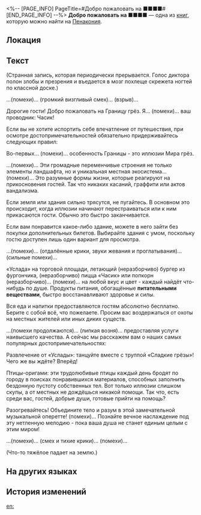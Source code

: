 <%-- [PAGE_INFO]
PageTitle=#Добро пожаловать на ■■■■#
[END_PAGE_INFO] --%>
{{Дополнить}}
{{Книга Инфобокс
|id           = 290
|Название     = 
|Изображение  = Предмет Журнал Пенакония.png
|Мир          = Пенакония
|Томов        = 1
|Автор        = <!--нужно добавить-->
|Описание     = Странная аудиозапись ужасающего кошмара.
|Том1         = {{tx}}
|Источник1    = {{tx|Отсутствует источник}}
|Персонажи    = 
|Фракции      = 
}}
'''Добро пожаловать на ■■■■''' — одна из [[Книги|книг]], которую можно найти на [[Пенакония]].

==Локация==
{{Отметка карты|<!--название карты-->|<!--id отметки-->}}

==Текст==
(Странная запись, которая периодически прерывается. Голос диктора полон злобы и презрения и въедается в мозг похлеще скрежета ногтей по классной доске.)

...(помехи)... (громкий визгливый смех)... (взрыв)...

Дорогие гости! Добро пожаловать на Границу грёз. Я... (помехи)... ваш проводник: Часик!

Если вы не хотите испортить себе впечатление от путешествия, при осмотре достопримечательностей обязательно придерживайтесь следующих правил:

Во-первых... (помехи)... особенность Границы - это иллюзии Мира грёз.

...(помехи)... Эти громадные переменчивые строения не только элементы ландшафта, но и уникальная местная экосистема... (помехи)... Это разумные формы жизни, которые реагируют на прикосновения гостей. Так что никаких касаний, граффити или актов вандализма.

Если земля или здания сильно трясутся, не пугайтесь. В основном это происходит, когда иллюзии начинают перестраиваться или к ним прикасаются гости. Обычно это быстро заканчивается.

Если вам понравится какое-либо здание, можете в него зайти без покупки дополнительных билетов. Выбирайте здания с умом, поскольку гостю доступен лишь один вариант для просмотра.

...(помехи)... (отдалённые крики, звуки жевания и проглатывания)... (сильные помехи)...

«Услада» на торговой площади, летающий (неразборчиво) бургер из фургончика, (неразборчиво) пицца «Часик» или попкорн (неразборчиво)... (помехи)... на любой вкус и цвет - каждый найдёт что-нибудь по душе. Продукты питания, обогащённые '''питательными веществами''', быстро восстанавливают здоровье и силы.

Вся еда и напитки предоставляются гостям абсолютно бесплатно. Берите с собой всё, что пожелаете. Просим вас воздержаться от охоты на местных жителей или иных диких существ.

...(помехи продолжаются)... (липкая возня)... предоставляя услуги наивысшего качества. А сейчас мы расскажем вам о наших самых популярных достопримечательностях:

Развлечение от «Услады»: танцуйте вместе с труппой «Сладкие грёзы»! Чего же вы ждёте? Вперёд! {{Цвет|Выделенный|Распахните разум, сбросьте оковы и пролейте немного крови!}}

Птицы-оригами: эти трудолюбивые птицы каждый день бродят по городу в поисках понравившихся материалов, способных заполнить бездонную пустоту собственных тел. Вот только иллюзии слишком скупы, а от местных не дождёшься никакой помощи. Так что, есть среди вас, гостей, добрые души, готовые прийти на помощь?

Разогревайтесь! Объедините тело и разум в этой замечательной музыкальной оперетте! {{Цвет|Огненный|Свободно покачивайтесь в такт струнам, поднимайтесь и опускайтесь вместе с духовыми инструментами или почувствуйте ритм клавишных и ударных...}} (помехи)... Познайте вечное наслаждение под эту нетленную мелодию - пока ваша душа не станет единым целым с этим миром!

...(помехи)... (смех и тихие крики)... (помехи)...

(Что-то тяжёлое падает на землю.)

==На других языках==
{{На других языках
|en   = Welcome to ■■■■
|zhs  = 欢迎来到■■■■
|zht  = 歡迎來到■■■■
|ja   = ようこそ■■■■へ
|ko   = ■■■■에 오신 걸 환영합니다
|es   = Bienvenido a ■■■■
|fr   = Bienvenue à ■■■■
|ru   = Добро пожаловать на ■■■■
|th   = ยินดีต้อนรับสู่■■■■
|vi   = Chào Mừng Đến Với ■■■■
|de   = Willkommen zu ■■■■
|id   = Selamat Datang di ■■■■!
|pt   = Boas-vindas a ■■■■
}}

==История изменений==
{{История изменений|3.5}}

[[en:]]